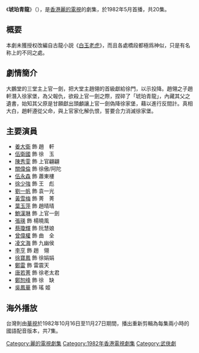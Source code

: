 {{亞視劇集 
| 中文劇名 = 琥珀青龍
| 英文劇名 = The Green Dragon Conspiracy
| 圖像 =
| 製作年份 = 1982年
| 海外推出日期 =
| RTV首播日期 = 1982年5月31日-6月25日
| RTV首播時間 = 逢星期一至五 20:30-21:30
| 監製 = [[劉嘉豪|劉嘉豪]]
| 編導 = {{nowrap|[[劉世添|劉世添]]、[[黃泰來|黃泰來]]、[[李愛琼|李愛琼]]、[[陳綺文|陳綺文]]、<br/>[[李建武|李建武]]、[[胡學文|胡學文]]}}
| 助理編導 = {{nowrap|[[陳太源|陳太源]]、[[譚新源|譚新源]]、[[徐愛娜|徐愛娜]]、[[王冠輝|王冠輝]]、<br/>[[陳偉匡|陳偉匡]]、[[李旭華|李旭華]]、[[鄧志傑|鄧志傑]]}}
| 製作統籌 = [[張沛忠|張沛忠]]
| 編審 = [[王啟基|王啟基]]
| 編劇 = {{nowrap|[[潘怡竹|潘怡竹]]、[[姜寧_(編劇)|姜　寧]]、[[甘惠寶|甘惠寶]]、[[麥守義|麥守義]]、<br/>[[王啟基|王啟基]]、[[王超_(編劇)|王　超]]}}
| 集數 = 20
| 劇種 = 武俠劇
| 主演 = {{nowrap|[[姜大衛|姜大衛]]、[[伍衛國|伍衛國]]、[[陳秀雯|陳秀雯]]、[[蔡瓊輝|蔡瓊輝]]、<br/>[[葉玉萍|葉玉萍]]、[[鮑漢琳|鮑漢琳]]、[[關偉倫|關偉倫]]、[[徐少強|徐少強]]、<br/>[[張瑛|張　瑛]]、[[曾偉權|曾偉權]]、[[伍永森|伍永森]]、[[劉一帆_(演員)|劉一帆]]、<br/>[[黃雪梅|黃雪梅]]}}
| 主題曲 = 知你難呼救 
| 作曲 = [[奧金寶|奧金寶]]
| 填詞 = [[盧國沾|盧國沾]]
| 主唱 = [[何家勁|何家勁]]
}}

《'''琥珀青龍'''》（{{lang|en|The Green Dragon Conspiracy}}），是[[香港|香港]][[麗的電視|麗的電視]]的劇集，於1982年5月首播，共20集。

== 概要 ==
本劇未獲授权改編自古龍小説《[[白玉老虎|白玉老虎]]》，而且各處橋段都極爲神似，只是有名称上的不同之處。

== 劇情簡介 ==
大鵬堂的三堂主上官一劍，把大堂主趙翎的首級獻給徐門，以示投降。趙翎之子趙軒潛入徐家堡，為父報仇，欲殺上官一劍之際，捏碎了「琥珀青龍」，內藏其父之遺書，始知其父原是甘願獻出頭顱讓上官一劍偽降徐家堡，藉以進行反間計。真相大白，趙軒遵從父命，與上官家化解仇恨，誓要合力消滅徐家堡。

== 主要演員 ==
*[[姜大衛|姜大衛]] 飾 趙　軒
*[[伍衛國|伍衛國]] 飾 徐　玉
*[[陳秀雯|陳秀雯]] 飾 上官翩翩
*[[關偉倫|關偉倫]] 飾 徐傲/阿陀
*[[伍永森|伍永森]] 飾 蕭東樓
*[[徐少強|徐少強]] 飾 王　彪
*[[劉一帆|劉一帆]] 飾 袁一光
*[[黃雪梅|黃雪梅]] 飾 菁　菁
*[[葉玉萍|葉玉萍]] 飾 趙晴晴
*[[鮑漢琳|鮑漢琳]] 飾 上官一劍
*[[張瑛|張瑛]] 飾 楊曉風
*[[蔡瓊輝|蔡瓊輝]] 飾 阮慧娘
*[[曾偉權|曾偉權]] 飾 曲　全
*[[凌文海|凌文海]] 飾 九幽侯
*[[李亨_(演員)|李亨]] 飾 趙　翎
*[[徐寶鳳|徐寶鳳]] 飾 徐娟娟
*[[鄭雷|鄭雷]] 飾 雷震天
*[[唐若菁|唐若菁]] 飾 徐老太君
*[[鄭恕峰|鄭恕峰]] 飾 徐　缺
*[[吳鳳華|吳鳳華]] 飾 瑤 姬

==海外播放==
台灣則由[[華視|華視]]於1982年10月16日至11月­27日期間，播出重新剪輯為每集兩小時的國語配音版本，共7集。

[[Category:麗的電視劇集|Category:麗的電視劇集]]
[[Category:1982年香港電視劇集|Category:1982年香港電視劇集]]
[[Category:武俠劇|Category:武俠劇]]